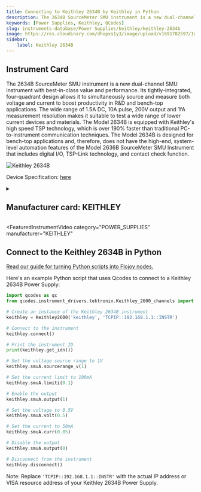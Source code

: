 ```yaml
---
title: Connecting to Keithley 2634B by Keithley in Python
description: The 2634B SourceMeter SMU instrument is a new dual-channel SMU instrument with best-in-class value and performance. Its tightly-integrated, four-quadrant design allows it to simultaneously source and measure both voltage and current to boost productivity in R&D and bench-top applications. The wide range of 1.5A DC, 10A pulse, 200V output and 1fA measurement resolution makes it suitable to test a wide range of lower current devices and materials. The Model 2634B is equipped with Keithley's high speed TSP technology, which is over 190% faster than traditional PC-to-instrument communication techniques. The Model 2634B is designed for bench-top applications and, therefore, does not have the high-end, system-level automation features of the Model 2636B SourceMeter SMU Instrument that includes digital I/O, TSP-Link technology, and contact check function.
keywords: [Power Supplies, Keithley, QCodes] 
slug: instruments-database/Power Supplies/keithley/keithley-2634b 
image: https://res.cloudinary.com/dhopxs1y3/image/upload/v1691782597/Instruments/Power%20Supplies/Keithley-2634B/Keithley-2634B.webp
sidebar:
    label: Keithley 2634B 
---
```



## Instrument Card

The 2634B SourceMeter SMU instrument is a new dual-channel SMU instrument with best-in-class value and performance. Its tightly-integrated, four-quadrant design allows it to simultaneously source and measure both voltage and current to boost productivity in R&D and bench-top applications. The wide range of 1.5A DC, 10A pulse, 200V output and 1fA measurement resolution makes it suitable to test a wide range of lower current devices and materials. The Model 2634B is equipped with Keithley's high speed TSP technology, which is over 190% faster than traditional PC-to-instrument communication techniques. The Model 2634B is designed for bench-top applications and, therefore, does not have the high-end, system-level automation features of the Model 2636B SourceMeter SMU Instrument that includes digital I/O, TSP-Link technology, and contact check function.

![Keithley 2634B](https://res.cloudinary.com/dhopxs1y3/image/upload/v1691782597/Instruments/Power%20Supplies/Keithley-2634B/Keithley-2634B.webp)

Device Specification: [here](https://www.testequipmenthq.com/datasheets/KEITHLEY-2636B-Datasheet.pdf)

<details style={{ marginTop: "15px"}}>
<summary><h2 style={{display:'inline'}}>Manufacturer card: KEITHLEY</h2></summary>

![KEITHLEY](https://res.cloudinary.com/dhopxs1y3/image/upload/v1692806202/Instruments/Vendor%20Logos/Keithley.png)

Keithley Instruments is a measurement and instrument company headquartered in Solon, Ohio, that develops, manufactures, markets, and sells data acquisition products, as well as complete systems for high-volume production and assembly testing.

- Headquarters: Cleveland, Ohio, United States
- Yearly Revenue (millions, USD): 110.6
- Vendor Website: [here](https://www.tek.com/en)

</details>


<FeaturedInstrumentVideo
  category="POWER_SUPPLIES"
  manufacturer="KEITHLEY"
></FeaturedInstrumentVideo>

## Connect to the Keithley 2634B in Python

[Read our guide for turning Python scripts into Flojoy nodes.](https://docs.flojoy.ai/contribution/blocks/custom-flojoy-block/)



<Tabs>
<TabItem value="Flojoy" label="Flojoy" className="flojoy-instrument-tabs">

<NodeCardCollection category="POWER_SUPPLIES" manufacturer="Keithley"></NodeCardCollection>

</TabItem>
<TabItem value="QCodes" label="QCodes">

Here's an example Python script that uses Qcodes to connect to a Keithley 2634B Power Supply:

```python
import qcodes as qc
from qcodes.instrument_drivers.tektronix.Keithley_2600_channels import Keithley2600

# Create an instance of the Keithley 2634B instrument
keithley = Keithley2600('keithley', 'TCPIP::192.168.1.1::INSTR')

# Connect to the instrument
keithley.connect()

# Print the instrument ID
print(keithley.get_idn())

# Set the voltage source range to 1V
keithley.smuA.sourcerange_v(1)

# Set the current limit to 100mA
keithley.smuA.limiti(0.1)

# Enable the output
keithley.smuA.output(1)

# Set the voltage to 0.5V
keithley.smuA.volt(0.5)

# Set the current to 50mA
keithley.smuA.curr(0.05)

# Disable the output
keithley.smuA.output(0)

# Disconnect from the instrument
keithley.disconnect()
```

Note: Replace `'TCPIP::192.168.1.1::INSTR'` with the actual IP address or VISA resource address of your Keithley 2634B Power Supply.

</TabItem>
</Tabs>
